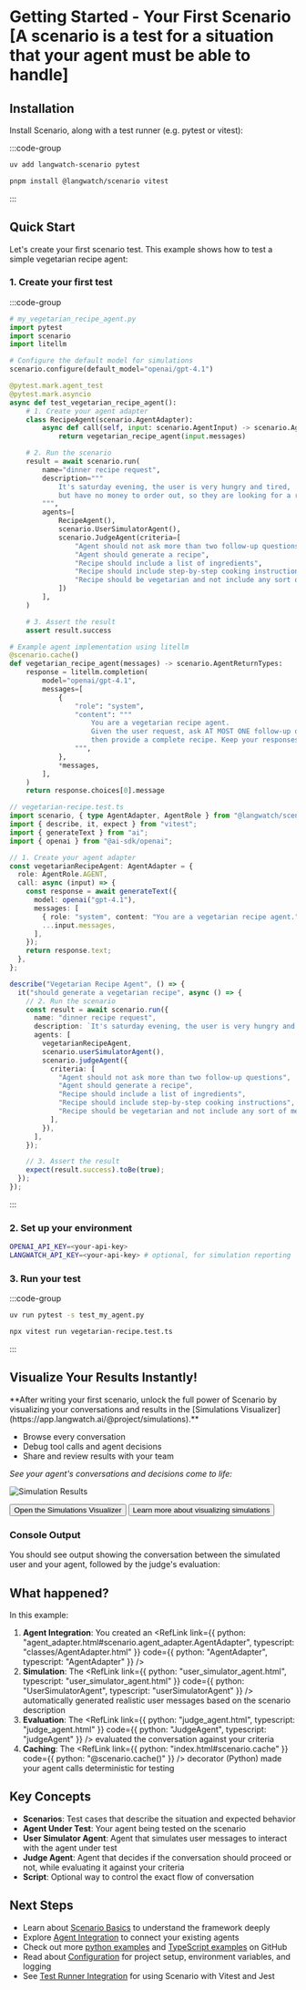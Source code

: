 
# Getting Started - Your First Scenario [A scenario is a test for a situation that your agent must be able to handle]

## Installation

Install Scenario, along with a test runner (e.g. pytest or vitest):

:::code-group

```bash [python]
uv add langwatch-scenario pytest
```

```bash [typescript]
pnpm install @langwatch/scenario vitest
```

:::

## Quick Start

Let's create your first scenario test. This example shows how to test a simple vegetarian recipe agent:

### 1. Create your first test

:::code-group

```python [python]
# my_vegetarian_recipe_agent.py
import pytest
import scenario
import litellm

# Configure the default model for simulations
scenario.configure(default_model="openai/gpt-4.1")

@pytest.mark.agent_test
@pytest.mark.asyncio
async def test_vegetarian_recipe_agent():
    # 1. Create your agent adapter
    class RecipeAgent(scenario.AgentAdapter):
        async def call(self, input: scenario.AgentInput) -> scenario.AgentReturnTypes:
            return vegetarian_recipe_agent(input.messages)

    # 2. Run the scenario
    result = await scenario.run(
        name="dinner recipe request",
        description="""
            It's saturday evening, the user is very hungry and tired,
            but have no money to order out, so they are looking for a recipe.
        """,
        agents=[
            RecipeAgent(),
            scenario.UserSimulatorAgent(),
            scenario.JudgeAgent(criteria=[
                "Agent should not ask more than two follow-up questions",
                "Agent should generate a recipe",
                "Recipe should include a list of ingredients",
                "Recipe should include step-by-step cooking instructions",
                "Recipe should be vegetarian and not include any sort of meat",
            ])
        ],
    )

    # 3. Assert the result
    assert result.success

# Example agent implementation using litellm
@scenario.cache()
def vegetarian_recipe_agent(messages) -> scenario.AgentReturnTypes:
    response = litellm.completion(
        model="openai/gpt-4.1",
        messages=[
            {
                "role": "system",
                "content": """
                    You are a vegetarian recipe agent.
                    Given the user request, ask AT MOST ONE follow-up question,
                    then provide a complete recipe. Keep your responses concise and focused.
                """,
            },
            *messages,
        ],
    )
    return response.choices[0].message
```

```typescript [typescript]
// vegetarian-recipe.test.ts
import scenario, { type AgentAdapter, AgentRole } from "@langwatch/scenario";
import { describe, it, expect } from "vitest";
import { generateText } from "ai";
import { openai } from "@ai-sdk/openai";

// 1. Create your agent adapter
const vegetarianRecipeAgent: AgentAdapter = {
  role: AgentRole.AGENT,
  call: async (input) => {
    const response = await generateText({
      model: openai("gpt-4.1"),
      messages: [
        { role: "system", content: "You are a vegetarian recipe agent." },
        ...input.messages,
      ],
    });
    return response.text;
  },
};

describe("Vegetarian Recipe Agent", () => {
  it("should generate a vegetarian recipe", async () => {
    // 2. Run the scenario
    const result = await scenario.run({
      name: "dinner recipe request",
      description: `It's saturday evening, the user is very hungry and tired, but have no money to order out, so they are looking for a recipe.`,
      agents: [
        vegetarianRecipeAgent,
        scenario.userSimulatorAgent(),
        scenario.judgeAgent({
          criteria: [
            "Agent should not ask more than two follow-up questions",
            "Agent should generate a recipe",
            "Recipe should include a list of ingredients",
            "Recipe should include step-by-step cooking instructions",
            "Recipe should be vegetarian and not include any sort of meat",
          ],
        }),
      ],
    });

    // 3. Assert the result
    expect(result.success).toBe(true);
  });
});
```

:::

### 2. Set up your environment

```bash
OPENAI_API_KEY=<your-api-key>
LANGWATCH_API_KEY=<your-api-key> # optional, for simulation reporting
```

### 3. Run your test

:::code-group

```bash [python]
uv run pytest -s test_my_agent.py
```

```bash [typescript]
npx vitest run vegetarian-recipe.test.ts
```

:::

## Visualize Your Results Instantly!

<Callout type="tip">
**After writing your first scenario, unlock the full power of Scenario by visualizing your conversations and results in the [Simulations Visualizer](https://app.langwatch.ai/@project/simulations).**

- Browse every conversation
- Debug tool calls and agent decisions
- Share and review results with your team

_See your agent's conversations and decisions come to life:_

![Simulation Results](/images/simulations/simulation-set-overview.png "Simulation Results - detailed view")

<Button href="https://app.langwatch.ai/@project/simulations">
  Open the Simulations Visualizer
</Button>
<Button href="../visualizations">
  Learn more about visualizing simulations
</Button>

</Callout>

### Console Output

You should see output showing the conversation between the simulated user and your agent, followed by the judge's evaluation:

<EmbeddedScript
  id="asciicast-nvO5GWGzqKTTCd8gtNSezQw11"
  src="https://asciinema.org/a/nvO5GWGzqKTTCd8gtNSezQw11.js"
/>

## What happened?

In this example:

1. **Agent Integration**: You created an <RefLink link={{ python: "agent_adapter.html#scenario.agent_adapter.AgentAdapter", typescript: "classes/AgentAdapter.html" }} code={{ python: "AgentAdapter", typescript: "AgentAdapter" }} />
2. **Simulation**: The <RefLink link={{ python: "user_simulator_agent.html", typescript: "user_simulator_agent.html" }} code={{ python: "UserSimulatorAgent", typescript: "userSimulatorAgent" }} /> automatically generated realistic user messages based on the scenario description
3. **Evaluation**: The <RefLink link={{ python: "judge_agent.html", typescript: "judge_agent.html" }} code={{ python: "JudgeAgent", typescript: "judgeAgent" }} /> evaluated the conversation against your criteria
4. **Caching**: The <RefLink link={{ python: "index.html#scenario.cache" }} code={{ python: "@scenario.cache()" }} /> decorator (Python) made your agent calls deterministic for testing

## Key Concepts

- **Scenarios**: Test cases that describe the situation and expected behavior
- **Agent Under Test**: Your agent being tested on the scenario
- **User Simulator Agent**: Agent that simulates user messages to interact with the agent under test
- **Judge Agent**: Agent that decides if the conversation should proceed or not, while evaluating it against your criteria
- **Script**: Optional way to control the exact flow of conversation

## Next Steps

- Learn about [Scenario Basics](/basics/concepts) to understand the framework deeply
- Explore [Agent Integration](/agent-integration) to connect your existing agents
- Check out more [python examples](https://github.com/langwatch/scenario/tree/main/python/examples) and [TypeScript examples](https://github.com/langwatch/scenario/tree/main/javascript/examples) on GitHub
- Read about [Configuration](/basics/configuration) for project setup, environment variables, and logging
- See [Test Runner Integration](/basics/test-runner-integration) for using Scenario with Vitest and Jest
